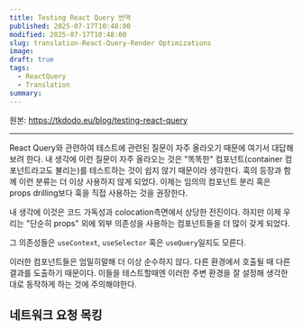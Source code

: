 ```yaml
---
title: Testing React Query 번역
published: 2025-07-17T10:48:00
modified: 2025-07-17T10:48:00
slug: translation-React-Query-Render Optimizations
image: 
draft: true
tags:
  - ReactQuery
  - Translation
summary:
---
```

원본: https://tkdodo.eu/blog/testing-react-query

---
React Query와 관련하여 테스트에 관련된 질문이 자주 올라오기 때문에 여기서 대답해보려 한다. 내 생각에 이런 질문이 자주 올라오는 것은 "똑똑한" 컴포넌트(container 컴포넌트라고도 불리는)를 테스트하는 것이 쉽지 않기 때문이라 생각한다. 훅의 등장과 함께 이런 분류는 더 이상 사용하지 않게 되었다. 이제는 임의의 컴포넌트 분리 혹은 props drilling보다 훅을 직접 사용하는 것을 권장한다.

내 생각에 이것은 코드 가독성과 colocation측면에서 상당한 전진이다. 하지만 이제 우리는 "단순히 props" 외에 외부 의존성을 사용하는 컴포넌트들을 더 많이 갖게 되었다.

그 의존성들은 `useContext`, `useSelector` 혹은 `useQuery`일지도 모른다.

이러한 컴포넌트들은 엄밀히말해 더 이상 순수하지 않다. 다른 환경에서 호출될 때 다른 결과를 도출하기 때문이다. 이들을 테스트할때엔 이러한 주변 환경을 잘 설정해 생각한대로 동작하게 하는 것에 주의해야한다. 

## 네트워크 요청 목킹


